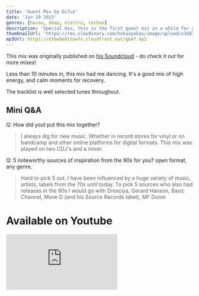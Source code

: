 ```yaml
---
title: 'Guest Mix by Difuz'
date: 'Jun 19 2023'
genres: [house, deep, electro, techno]
description: 'Special mix, this is the first guest mix in a while for goosebumps, and the man delivered a solid set!'
thumbnailUrl: 'https://res.cloudinary.com/hokaspokas/image/upload/v1687145578/goosebumpsfm/gb47.png'
mp3Url: https://dtbwbe0itow7v.cloudfront.net/gb47.mp3
---
```


This mix was originally published on [his Soundcloud](https://soundcloud.com/seven74/space-electronics) - do check it out for more mixes!

Less than 10 minutes in, this mix had me dancing. 
It's a good mix of high energy, and calm moments for recovery.

The tracklist is well selected tunes throughout.

## Mini Q&A

Q: How did yout put this mix together?
> I always dig for new music. Whether in record stores for vinyl or on bandcamp and other online platforms for digital formats. This mix was played on two CDJ's and a mixer.

Q: 5 noteworthy sources of inspiration from the 90s for you? open format, any genre.
> Hard to pick 5 out. I have been influenced by a huge variety of music, artists, labels from the 70s until today. To pick 5 sources who also had releases in the 90s I would go with Drexciya, Gerard Hanson, Basic Channel, Move D (and his Source Records label), MF Doom

# Available on Youtube
<iframe width={560} height={315} src="https://www.youtube.com/embed/DUGm5PXDvyU" title="YouTube video player" frameBorder={0} allow="accelerometer; autoplay; clipboard-write; encrypted-media; gyroscope; picture-in-picture; web-share" allowFullScreen />
